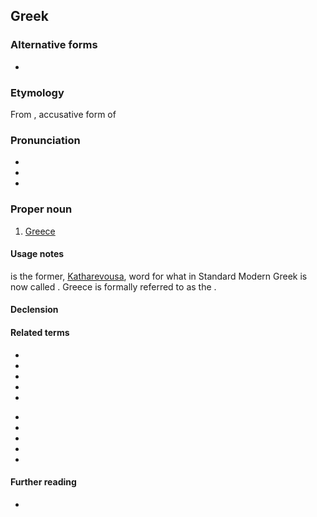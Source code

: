 {{also|Ἑλλάδα}}
==Greek==

===Alternative forms===
* {{alter|el|Ελλάς|g=f}} {{q|formal, [[Katharevousa#English|Katharevousa]]}}

===Etymology===
From {{inh|el|grc|Ἑλλᾰ́δᾰ}}, accusative form of {{m|grc|Ἑλλᾰ́ς||Greece}}

===Pronunciation===
* {{IPA|el|/eˈlaða/}}
* {{audio|el|Ellada.ogg|Audio}}
* {{hyphenation|el|Ελ|λά|δα}}

===Proper noun===
{{head|el|proper noun|g=f}}

# [[Greece]]

====Usage notes====
{{l|el|Ελλάς}} is the former, [[Katharevousa]], word for what in Standard Modern Greek is now called {{l|el|Ελλάδα}}. Greece is formally referred to as the {{l|el|[[ελληνικός|Ελληνική]] [[δημοκρατία|Δημοκρατία]]|t=Hellenic Republic}}.

====Declension====
{{el-nF-α-2a|Ελλάδ}}

====Related terms====
{{top2}}
* {{l|el|αρχαία ελληνικά|gloss=Ancient Greek|g=n-p}}
* {{l|el|ελλαδικός|gloss=Helladic}}
* {{l|el|Έλληνας|gloss=a male Greek|g=m}}
* {{l|el|Ελληνίδα|gloss=a female Greek|g=f}}
* {{l|el|ελληνικά|gloss=the Greek language|g=n-p}}
{{mid2}}
* {{l|el|ελληνικός|gloss=Greek|pos=adj}}
* {{l|el|ελληνιστικός|gloss=Hellenistic}}
* {{l|el|ελληνοαμερικάνος|gloss=Greek-American}}
* {{l|el|ελληνορωμαϊκός|gloss=Greco-Roman}}
* {{l|el|νέα ελληνικά|gloss=modern Greek|g=n-p}}
{{bottom}}

====Further reading====
* {{pedia|lang=el}}

{{topics|el|Countries in Europe|Greece}}